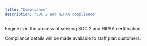 ```yaml
---
title: "Compliance"
description: "SOC 2 and HIPAA compliance"
---
```


Engine is in the process of seeking SOC 2 and HIPAA certification.

Compliance details will be made available to staff plan customers.